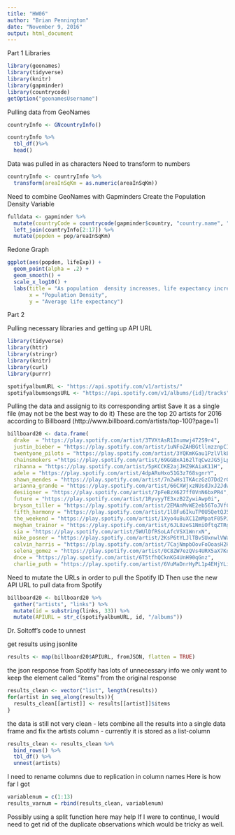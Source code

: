 ```yaml
---
title: "HW06"
author: "Brian Pennington"
date: "November 9, 2016"
output: html_document
---
```

Part 1
Libraries
```r

library(geonames) 
library(tidyverse)
library(knitr)
library(gapminder)
library(countrycode)
getOption("geonamesUsername")
```

Pulling data from GeoNames
```r
countryInfo <- GNcountryInfo()

countryInfo %>%
  tbl_df()%>%
  head()
```

Data was pulled in as characters
Need to transform to numbers
```r
countryInfo <- countryInfo %>%
  transform(areaInSqKm = as.numeric(areaInSqKm))
```

Need to combine GeoNames with Gapminders
Create the Population Density Variable
```r
fulldata <- gapminder %>%
  mutate(countryCode = countrycode(gapminder$country, "country.name", "iso2c")) %>%
  left_join(countryInfo[2:17]) %>%
  mutate(popden = pop/areaInSqKm)
```

Redone Graph
```r
ggplot(aes(popden, lifeExp)) +
  geom_point(alpha = .2) +
  geom_smooth() +
  scale_x_log10() +
  labs(title = "As population  density increases, life expectancy increases",
       x = "Population Density",
       y = "Average life expectancy")
```



Part 2

Pulling necessary libraries and getting up API URL
```r
library(tidyverse)
library(httr)
library(stringr)
library(knitr)
library(curl)
library(purrr)

spotifyalbumURL <- "https://api.spotify.com/v1/artists/"
spotifyalbumsongsURL <- "https://api.spotify.com/v1/albums/{id}/tracks"
```

Pulling the data and assignig to its corresponding artist
Save it as a single file (may not be the best way to do it)
These are the top 20 artists for 2016 according to Billboard
(http://www.billboard.com/artists/top-100?page=1)
```r
billboard20 <- data.frame(
  drake  = "https://play.spotify.com/artist/3TVXtAsR1Inumwj472S9r4",
  justin_bieber = "https://play.spotify.com/artist/1uNFoZAHBGtllmzznpCI3s", 
  twentyone_pilots = "https://play.spotify.com/artist/3YQKmKGau1PzlVlkL1iodx",
  chainsmokers ="https://play.spotify.com/artist/69GGBxA162lTqCwzJG5jLp", 
  rihanna = "https://play.spotify.com/artist/5pKCCKE2ajJHZ9KAiaK11H",
  adele = "https://play.spotify.com/artist/4dpARuHxo51G3z768sgnrY",
  shawn_mendes = "https://play.spotify.com/artist/7n2wHs1TKAczGzO7Dd2rGr",
  arianna_grande = "https://play.spotify.com/artist/66CXWjxzNUsdJxJ2JdwvnR",
  desiigner = "https://play.spotify.com/artist/7pFeBzX627ff0VnN6bxPR4",
  future = "https://play.spotify.com/artist/1RyvyyTE3xzB2ZywiAwp0i",
  bryson_tiller = "https://play.spotify.com/artist/2EMAnMvWE2eb56ToJVfCWs",
  fifth_harmony = "https://play.spotify.com/artist/1l8Fu6IkuTP0U5QetQJ5Xt",
  the_weekend = "https://play.spotify.com/artist/1Xyo4u8uXC1ZmMpatF05PJ",
  meghan_trainor = "https://play.spotify.com/artist/6JL8zeS1NmiOftqZTRgdTz", 
  sia = "https://play.spotify.com/artist/5WUlDfRSoLAfcVSX1WnrxN", 
  mike_posner = "https://play.spotify.com/artist/2KsP6tYLJlTBvSUxnwlVWa", 
  calvin_harris = "https://play.spotify.com/artist/7CajNmpbOovFoOoasH2HaY", 
  selena_gomez = "https://play.spotify.com/artist/0C8ZW7ezQVs4URX5aX7Kqx", 
  dnce = "https://play.spotify.com/artist/6T5tfhQCknKG4UnH90qGnz",
  charlie_puth = "https://play.spotify.com/artist/6VuMaDnrHyPL1p4EHjYLi7")
```

Need to mutate the URLs in order to pull the Spotify ID
Then use the new API URL to pull data from Spotify
```r
billboard20 <- billboard20 %>%
  gather("artists", "links") %>%
  mutate(id = substring(links, 33)) %>% 
  mutate(APIURL = str_c(spotifyalbumURL, id, "/albums"))
```

Dr. Soltoff's code to unnest

 get results using jsonlite
```r
results <- map(billboard20$APIURL, fromJSON, flatten = TRUE)
```
  the json response from Spotify has lots of unnecessary info
  we only want to keep the element called "items" from the original
  response
```r
results_clean <- vector("list", length(results))
for(artist in seq_along(results)){
  results_clean[[artist]] <- results[[artist]]$items
}
```
  the data is still not very clean - lets combine all the results into a single data frame
  and fix the artists column - currently it is stored as a list-column
```r
results_clean <- results_clean %>%
  bind_rows() %>%
  tbl_df() %>%
  unnest(artists)
```

I need to rename columns due to replication in column names
Here is how far I got
```r
variablenum = c(1:13)
results_varnum = rbind(results_clean, variablenum)
```
Possibly using a split function here may help
If I were to continue, I would need to get rid of the duplicate observations which would be tricky as well. 